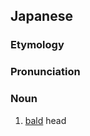 ==Japanese==
{{ja-kanjitab|sort=やかんあたま}}

===Etymology===
{{compound|薬缶|頭|t1=kettle|t2=head|lang=ja|sort=やかんあたま}}

===Pronunciation===
{{ja-pron|やかんあたま}}

===Noun===
{{ja-noun|やかんあたま}}
# [[bald]] head